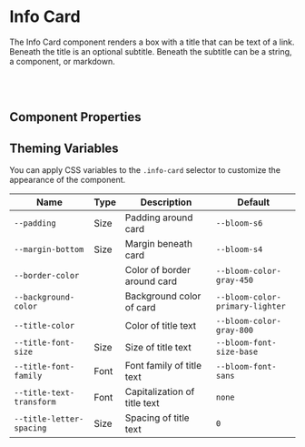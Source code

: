 
# Info Card

The Info Card component renders a box with a title that can be text of a link. Beneath the title is an optional subtitle. Beneath the subtitle can be a string, a component, or markdown.

<Canvas>
  <Story id="blocks-info-card" />
</Canvas>

<br />
<br />

## Component Properties

<ArgsTable of={InfoCard} />

## Theming Variables

You can apply CSS variables to the `.info-card` selector to customize the appearance of the component.

| Name                        | Type                                                | Description                                                            | Default                                                   |
| --------------------------- | --------------------------------------------------- | ---------------------------------------------------------------------- | --------------------------------------------------------- |
| `--padding`                 | Size                                                | Padding around card                                                    | `--bloom-s6`                                              |
| `--margin-bottom`           | Size                                                | Margin beneath card                                                    | `--bloom-s4`                                              |
| `--border-color`            | <Swatch colorVar="--bloom-color-gray-450" />        | Color of border around card                                            | `--bloom-color-gray-450`                                  |
| `--background-color`        | <Swatch colorVar="--bloom-color-primary-lighter"/>  | Background color of card                                               | `--bloom-color-primary-lighter`                           |
| `--title-color`             | <Swatch colorVar="--bloom-color-gray-800" />        | Color of title text                                                    | `--bloom-color-gray-800`                                  |
| `--title-font-size`         | Size                                                | Size of title text                                                     | `--bloom-font-size-base`                                  |
| `--title-font-family`       | Font                                                | Font family of title text                                              | `--bloom-font-sans`                                       |
| `--title-text-transform`    | Font                                                | Capitalization of title text                                           | `none`                                                    |
| `--title-letter-spacing`    | Size                                                | Spacing of title text                                                  | `0`                                                       |
